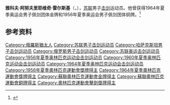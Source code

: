 {{NoteTA|G1=Sports}}
'''雅科夫·阿努夫里耶维奇·雷尔斯基'''（{{lang-ru|Яков Ануфриевич Рыльский}}，{{bd|1928年|10月25日|1999年|12月9日|}}），[[苏联|苏联]]男子[[击剑|击剑]]运动员。他曾获得1964年夏季奥运会男子佩剑团体金牌和1956年夏季奥运会男子佩剑团体铜牌。<ref>{{Cite web|title=Yakov RYLSKY|url=https://www.olympic.org/yakov-rylsky|accessdate=2021-03-14|date=2021-03-14|work=International Olympic Committee|language=en|archive-date=2016-10-08|archive-url=https://web.archive.org/web/20161008094817/https://www.olympic.org/yakov-rylsky|dead-url=no}}</ref>

== 参考资料 ==
{{reflist}}

{{奥林匹克运动会击剑比赛男子佩剑团体冠军}}
{{世界击剑锦标赛男子佩剑个人冠军}}

{{Authority control}}
{{DEFAULTSORT:Rylsky}}
[[Category:俄羅斯猶太人|Category:俄羅斯猶太人]]
[[Category:苏联男子击剑运动员|Category:苏联男子击剑运动员]]
[[Category:哈萨克斯坦男子击剑运动员|Category:哈萨克斯坦男子击剑运动员]]
[[Category:俄罗斯男子击剑运动员|Category:俄罗斯男子击剑运动员]]
[[Category:苏联奥运击剑运动员|Category:苏联奥运击剑运动员]]
[[Category:1956年夏季奥林匹克运动会击剑运动员|Category:1956年夏季奥林匹克运动会击剑运动员]]
[[Category:1960年夏季奥林匹克运动会击剑运动员|Category:1960年夏季奥林匹克运动会击剑运动员]]
[[Category:1964年夏季奥林匹克运动会击剑运动员|Category:1964年夏季奥林匹克运动会击剑运动员]]
[[Category:1956年夏季奧林匹克運動會獎牌得主|Category:1956年夏季奧林匹克運動會獎牌得主]]
[[Category:1964年夏季奧林匹克運動會獎牌得主|Category:1964年夏季奧林匹克運動會獎牌得主]]
[[Category:蘇聯奧林匹克運動會金牌得主|Category:蘇聯奧林匹克運動會金牌得主]]
[[Category:蘇聯奧林匹克運動會銅牌得主|Category:蘇聯奧林匹克運動會銅牌得主]]
[[Category:奧林匹克運動會擊劍獎牌得主|Category:奧林匹克運動會擊劍獎牌得主]]